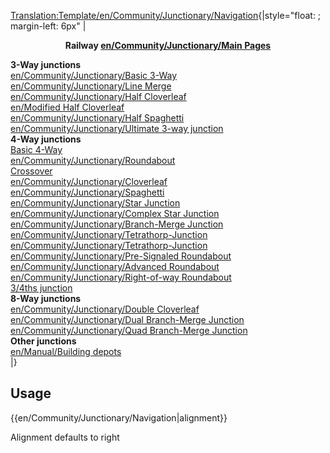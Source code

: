 <noinclude>[[Translation:Template/en/Community/Junctionary/Navigation]]</noinclude>{|style="float: {{{1|right}}}; margin-left: 6px"
|<center>'''Railway [[en/Community/Junctionary/Main Page]]s'''</center>
'''3-Way junctions'''<br>
[[en/Community/Junctionary/Basic 3-Way]]<br>
[[en/Community/Junctionary/Line Merge]]<br>
[[en/Community/Junctionary/Half Cloverleaf]]<br>
[[en/Modified Half Cloverleaf]]<br>
[[en/Community/Junctionary/Half Spaghetti]]<br>
[[en/Community/Junctionary/Ultimate 3-way junction]]<br>

'''4-Way junctions'''<br>
[[en/Community/Junctionary/Basic 4-Way Junction|Basic 4-Way]]<br>
[[en/Community/Junctionary/Roundabout]]<br>
[[en/Community/Junctionary/Crossover-Junction|Crossover]]<br>
[[en/Community/Junctionary/Cloverleaf]]<br>
[[en/Community/Junctionary/Spaghetti]]<br>
[[en/Community/Junctionary/Star Junction]]<br>
[[en/Community/Junctionary/Complex Star Junction]]<br>
[[en/Community/Junctionary/Branch-Merge Junction]]<br>
[[en/Community/Junctionary/Tetrathorp-Junction]]<br>
[[en/Community/Junctionary/Tetrathorp-Junction]]<br>
[[en/Community/Junctionary/Pre-Signaled Roundabout]]<br>
[[en/Community/Junctionary/Advanced Roundabout]]<br>
[[en/Community/Junctionary/Right-of-way Roundabout]]<br>
[[en/Community/Junctionary/3∕4ths junction|3/4ths junction]]<br>

'''8-Way junctions'''<br>
[[en/Community/Junctionary/Double Cloverleaf]]<br>
[[en/Community/Junctionary/Dual Branch-Merge Junction]]<br>
[[en/Community/Junctionary/Quad Branch-Merge Junction]]<br>

'''Other junctions'''<br>
[[en/Manual/Building depots]]<br>

|}
<noinclude>
==Usage==
<nowiki>{{en/Community/Junctionary/Navigation|alignment}}</nowiki>

Alignment defaults to right
</noinclude>